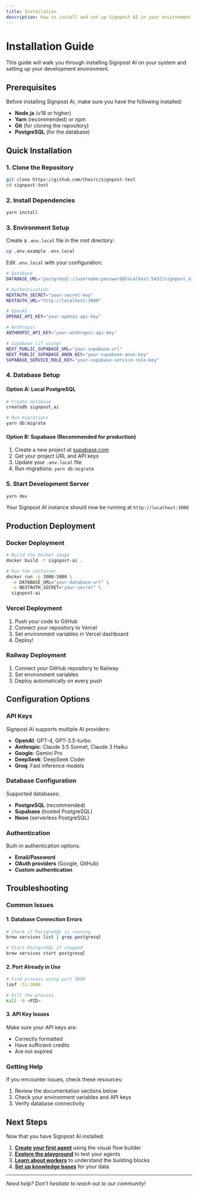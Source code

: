 ```yaml
---
title: Installation
description: How to install and set up Signpost AI in your environment
---
```


# Installation Guide

This guide will walk you through installing Signpost AI on your system and setting up your development environment.

## Prerequisites

Before installing Signpost AI, make sure you have the following installed:

- **Node.js** (v18 or higher)
- **Yarn** (recommended) or npm
- **Git** (for cloning the repository)
- **PostgreSQL** (for the database)

## Quick Installation

### 1. Clone the Repository

```bash
git clone https://github.com/theirc/signpost-test
cd signpost-test
```

### 2. Install Dependencies

```bash
yarn install
```

### 3. Environment Setup

Create a `.env.local` file in the root directory:

```bash
cp .env.example .env.local
```

Edit `.env.local` with your configuration:

```bash
# Database
DATABASE_URL="postgresql://username:password@localhost:5432/signpost_ai"

# Authentication
NEXTAUTH_SECRET="your-secret-key"
NEXTAUTH_URL="http://localhost:3000"

# OpenAI
OPENAI_API_KEY="your-openai-api-key"

# Anthropic
ANTHROPIC_API_KEY="your-anthropic-api-key"

# Supabase (if using)
NEXT_PUBLIC_SUPABASE_URL="your-supabase-url"
NEXT_PUBLIC_SUPABASE_ANON_KEY="your-supabase-anon-key"
SUPABASE_SERVICE_ROLE_KEY="your-supabase-service-role-key"
```

### 4. Database Setup

#### Option A: Local PostgreSQL

```bash
# Create database
createdb signpost_ai

# Run migrations
yarn db:migrate
```

#### Option B: Supabase (Recommended for production)

1. Create a new project at [supabase.com](https://supabase.com)
2. Get your project URL and API keys
3. Update your `.env.local` file
4. Run migrations: `yarn db:migrate`

### 5. Start Development Server

```bash
yarn dev
```

Your Signpost AI instance should now be running at `http://localhost:3000`

## Production Deployment

### Docker Deployment

```bash
# Build the Docker image
docker build -t signpost-ai .

# Run the container
docker run -p 3000:3000 \
  -e DATABASE_URL="your-database-url" \
  -e NEXTAUTH_SECRET="your-secret" \
  signpost-ai
```

### Vercel Deployment

1. Push your code to GitHub
2. Connect your repository to Vercel
3. Set environment variables in Vercel dashboard
4. Deploy!

### Railway Deployment

1. Connect your GitHub repository to Railway
2. Set environment variables
3. Deploy automatically on every push

## Configuration Options

### API Keys

Signpost AI supports multiple AI providers:

- **OpenAI**: GPT-4, GPT-3.5-turbo
- **Anthropic**: Claude 3.5 Sonnet, Claude 3 Haiku
- **Google**: Gemini Pro
- **DeepSeek**: DeepSeek Coder
- **Groq**: Fast inference models

### Database Configuration

Supported databases:
- **PostgreSQL** (recommended)
- **Supabase** (hosted PostgreSQL)
- **Neon** (serverless PostgreSQL)

### Authentication

Built-in authentication options:
- **Email/Password**
- **OAuth providers** (Google, GitHub)
- **Custom authentication**

## Troubleshooting

### Common Issues

#### 1. Database Connection Errors

```bash
# Check if PostgreSQL is running
brew services list | grep postgresql

# Start PostgreSQL if stopped
brew services start postgresql
```

#### 2. Port Already in Use

```bash
# Find process using port 3000
lsof -ti:3000

# Kill the process
kill -9 <PID>
```

#### 3. API Key Issues

Make sure your API keys are:
- Correctly formatted
- Have sufficient credits
- Are not expired

### Getting Help

If you encounter issues, check these resources:

1. Review the documentation sections below
2. Check your environment variables and API keys
3. Verify database connectivity

## Next Steps

Now that you have Signpost AI installed:

1. **[Create your first agent](/app-sections/agents)** using the visual flow builder
2. **[Explore the playground](/app-sections/playground)** to test your agents
3. **[Learn about workers](/workers/generators/ai)** to understand the building blocks
4. **[Set up knowledge bases](/app-sections/knowledge/collections)** for your data

---

*Need help? Don't hesitate to reach out to our community!*
